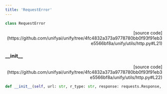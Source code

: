 ```yaml
---
title: 'RequestError'
---
```


```python
class RequestError
```

<p align="right">[source code](https://github.com/unifyai/unify/tree/4fc4832a373a9778780bb0f93f91eb3e5566bf8a/unify/utils/http.py#L21)</p>



### \_\_init\_\_

<p align="right">[source code](https://github.com/unifyai/unify/tree/4fc4832a373a9778780bb0f93f91eb3e5566bf8a/unify/utils/http.py#L22)</p>

```python
def __init__(self, url: str, r_type: str, response: requests.Response, /, **kwargs):
```

